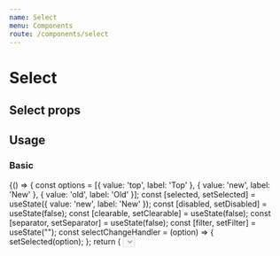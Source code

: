 ```yaml
---
name: Select
menu: Components
route: /components/select
---
```



# Select

## Select props
<Props of={Select} />

## Usage

### Basic

<Playground>
  {() => {
    const options = [{
      value: 'top',
      label: 'Top'
    }, {
      value: 'new',
      label: 'New'
    }, {
      value: 'old',
      label: 'Old'
    }];
    const [selected, setSelected] = useState({
      value: 'new',
      label: 'New'
    });
    const [disabled, setDisabled] = useState(false);
    const [clearable, setClearable] = useState(false);
    const [separator, setSeparator] = useState(false);
    const [filter, setFilter] = useState("");
    const selectChangeHandler = (option) => {
      setSelected(option);
    };
    return (
      <Fragment>
      	<Select 
          disabled={disabled}
          clearable={clearable}
          separator={separator}
          options={options}
          value={selected}
          defaultValue={"new"}
          onChange={selectChangeHandler}
          filterOptions={({label}) => (label !== filter)}
          label={"Basic select"}
        />
        <br/>
        <Checkbox id="basic-select-disabled" label={"Disabled"} checked={disabled} onChange={() => setDisabled(!disabled)}/>
        <br/>
        <Checkbox id="basic-select-clearable" label={"Clearable"} checked={clearable} onChange={() => setClearable(!clearable)}/>
        <br/>
        <Checkbox id="basic-select-separator" label={"Separator"} checked={separator} onChange={() => setSeparator(!separator)}/>
        <br/>
        <Text>Don't show option:</Text><TextInput id="basic-select-filter" label={""} onChange={(e) => setFilter(e.target.value)}/>
      </Fragment>
    );
  }}
</Playground>

### Custom renderers

<Playground>
  {() => {
    const options = [{
      value: 'top',
      label: 'Top'
    }, {
      value: 'new',
      label: 'New'
    }, {
      value: 'old',
      label: 'Old'
    }];
    const [selected, setSelected] = useState({
      value: 'new',
      label: 'New'
    });
    const selectChangeHandler = (option) => {
      setSelected(option);
    };
    const customRenderer = ({label}) => (
      <div style={{display: "flex", alignItems: "center"}}>
        {
          label.split('').reduce((map, labelLetter) => [
            ...map,
            <h3>{labelLetter}</h3>, 
            <div
              style={{
                width: "2rem",
                height: "2rem",
                margin: "0 1rem",
                borderRadius: "100%",
                backgroundColor: "#" + ((1 << 24) * Math.random() | 0).toString(16)
              }}
            />
          ], [])
        }
      </div>
    );

    return (
      <Fragment>
      	<Select 
          options={options}
          value={selected}
          onChange={selectChangeHandler}
          optionRenderer={customRenderer}
          valueRenderer={customRenderer}
          label={"Custom renderers"}
        />
      </Fragment>
    );
  }}
</Playground>

# Creatable

## Creatable props
<Props of={Creatable} />

## Usage

<Playground>
  {() => {
    const options = [{
      value: 'top',
      label: 'Top'
    }, {
      value: 'new',
      label: 'New'
    }, {
      value: 'old',
      label: 'Old'
    }];
    const [selected, setSelected] = useState({
      value: 'old',
      label: 'Old'
    });
    const [disabled, setDisabled] = useState(false);
    const [clearable, setClearable] = useState(false);
    const [separator, setSeparator] = useState(false);
    const [filter, setFilter] = useState("");
    const selectChangeHandler = (option) => {
      setSelected(option);
    };
    const isValidNewOption = (newOption) => newOption !== "No";
    const newOptionCreator = (newOption) => alert(`${newOption} added!`);
    const promptTextCreator = (newOption) => <span>Add {newOption}</span>;

    return (
      <Fragment>
      	<Creatable 
          disabled={disabled}
          clearable={clearable}
          separator={separator}
          options={options}
          value={selected}
          onChange={selectChangeHandler}
          filterOptions={({label}) => (label !== filter)}
          label={"Creatable"}
          typeLabel={"Just type to add a new option"}
          error={"No! You can't add this option."}
          isValidNewOption={isValidNewOption}
          newOptionCreator={newOptionCreator}
          promptTextCreator={promptTextCreator}
        />
        <br/>
        <Checkbox id="creatable-select-disabled" label={"Disabled"} checked={disabled} onChange={() => setDisabled(!disabled)}/>
        <br/>
        <Checkbox id="creatable-select-clearable" label={"Clearable"} checked={clearable} onChange={() => setClearable(!clearable)}/>
        <br/>
        <Checkbox id="creatable-select-separator" label={"Separator"} checked={separator} onChange={() => setSeparator(!separator)}/>
        <br/>
        <Text>Don't show option:</Text><TextInput id="creatable-select-filter" label={""} onChange={(e) => setFilter(e.target.value)}/>
      </Fragment>
    );
  }}
</Playground>

# Multi

## Multi props
<Props of={Multi} />

## Usage

<Playground>
  {() => {
    const options = [{
      value: 'top',
      label: 'Top'
    }, {
      value: 'new',
      label: 'New'
    }, {
      value: 'old',
      label: 'Old'
    }];
    const [selected, setSelected] = useState({
      value: 'new',
      label: 'New'
    });
    const [disabled, setDisabled] = useState(false);
    const [clearable, setClearable] = useState(false);
    const [separator, setSeparator] = useState(false);
    const selectChangeHandler = (option) => {
      setSelected(option);
    };
    return (
      <Fragment>
      	<Multi 
          disabled={disabled}
          clearable={clearable}
          separator={separator}
          options={options}
          value={selected}
          onChange={selectChangeHandler}
          label={"Multi select"}
        />
        <br/>
        <Checkbox id="multi-select-disabled" label={"Disabled"} checked={disabled} onChange={() => setDisabled(!disabled)}/>
        <br/>
        <Checkbox id="multi-select-clearable" label={"Clearable"} checked={clearable} onChange={() => setClearable(!clearable)}/>
        <br/>
        <Checkbox id="multi-select-separator" label={"Separator"} checked={separator} onChange={() => setSeparator(!separator)}/>
      </Fragment>
    );
  }}
</Playground>